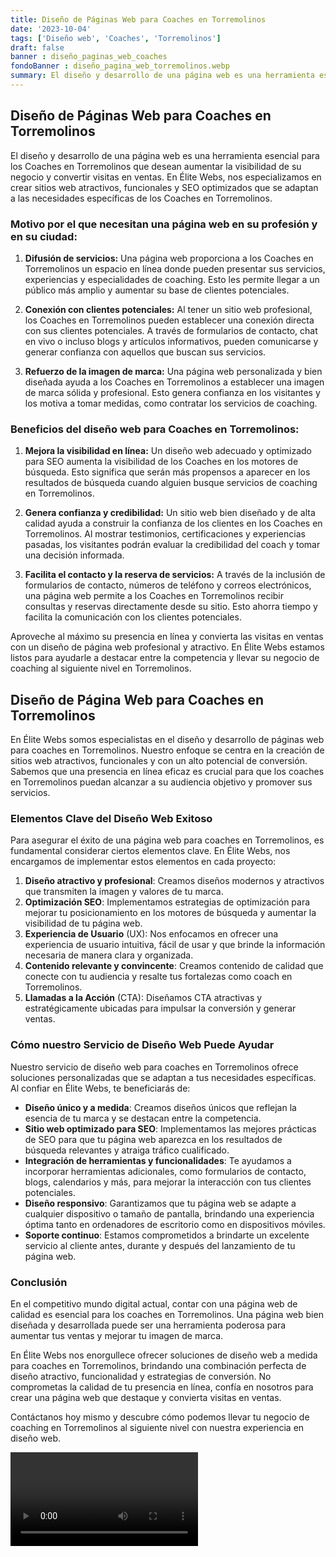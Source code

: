 ```yaml
---
title: Diseño de Páginas Web para Coaches en Torremolinos
date: '2023-10-04'
tags: ['Diseño web', 'Coaches', 'Torremolinos']
draft: false
banner : diseño_paginas_web_coaches
fondoBanner : diseño_pagina_web_torremolinos.webp
summary: El diseño y desarrollo de una página web es una herramienta esencial para los Coaches en Torremolinos que desean aumentar la visibilidad de su negocio y convertir visitas en ventas. En Élite Webs, nos especializamos en crear sitios web atractivos, funcionales y SEO optimizados que se adaptan a las necesidades específicas de los Coaches en Torremolinos.
---
```


## Diseño de Páginas Web para Coaches en Torremolinos

El diseño y desarrollo de una página web es una herramienta esencial para los Coaches en Torremolinos que desean aumentar la visibilidad de su negocio y convertir visitas en ventas. En Élite Webs, nos especializamos en crear sitios web atractivos, funcionales y SEO optimizados que se adaptan a las necesidades específicas de los Coaches en Torremolinos.

### Motivo por el que necesitan una página web en su profesión y en su ciudad:

1. **Difusión de servicios:** Una página web proporciona a los Coaches en Torremolinos un espacio en línea donde pueden presentar sus servicios, experiencias y especialidades de coaching. Esto les permite llegar a un público más amplio y aumentar su base de clientes potenciales.

2. **Conexión con clientes potenciales:** Al tener un sitio web profesional, los Coaches en Torremolinos pueden establecer una conexión directa con sus clientes potenciales. A través de formularios de contacto, chat en vivo o incluso blogs y artículos informativos, pueden comunicarse y generar confianza con aquellos que buscan sus servicios.

3. **Refuerzo de la imagen de marca:** Una página web personalizada y bien diseñada ayuda a los Coaches en Torremolinos a establecer una imagen de marca sólida y profesional. Esto genera confianza en los visitantes y los motiva a tomar medidas, como contratar los servicios de coaching.

### Beneficios del diseño web para Coaches en Torremolinos:

1. **Mejora la visibilidad en línea:** Un diseño web adecuado y optimizado para SEO aumenta la visibilidad de los Coaches en los motores de búsqueda. Esto significa que serán más propensos a aparecer en los resultados de búsqueda cuando alguien busque servicios de coaching en Torremolinos.

2. **Genera confianza y credibilidad:** Un sitio web bien diseñado y de alta calidad ayuda a construir la confianza de los clientes en los Coaches en Torremolinos. Al mostrar testimonios, certificaciones y experiencias pasadas, los visitantes podrán evaluar la credibilidad del coach y tomar una decisión informada.

3. **Facilita el contacto y la reserva de servicios:** A través de la inclusión de formularios de contacto, números de teléfono y correos electrónicos, una página web permite a los Coaches en Torremolinos recibir consultas y reservas directamente desde su sitio. Esto ahorra tiempo y facilita la comunicación con los clientes potenciales.

Aproveche al máximo su presencia en línea y convierta las visitas en ventas con un diseño de página web profesional y atractivo. En Élite Webs estamos listos para ayudarle a destacar entre la competencia y llevar su negocio de coaching al siguiente nivel en Torremolinos.

<GifSeo />

<Cta />

## Diseño de Página Web para Coaches en Torremolinos

En Élite Webs somos especialistas en el diseño y desarrollo de páginas web para coaches en Torremolinos. Nuestro enfoque se centra en la creación de sitios web atractivos, funcionales y con un alto potencial de conversión. Sabemos que una presencia en línea eficaz es crucial para que los coaches en Torremolinos puedan alcanzar a su audiencia objetivo y promover sus servicios.

### Elementos Clave del Diseño Web Exitoso

Para asegurar el éxito de una página web para coaches en Torremolinos, es fundamental considerar ciertos elementos clave. En Élite Webs, nos encargamos de implementar estos elementos en cada proyecto:

1. **Diseño atractivo y profesional**: Creamos diseños modernos y atractivos que transmiten la imagen y valores de tu marca. 
2. **Optimización SEO**: Implementamos estrategias de optimización para mejorar tu posicionamiento en los motores de búsqueda y aumentar la visibilidad de tu página web.
3. **Experiencia de Usuario** (UX): Nos enfocamos en ofrecer una experiencia de usuario intuitiva, fácil de usar y que brinde la información necesaria de manera clara y organizada.
4. **Contenido relevante y convincente**: Creamos contenido de calidad que conecte con tu audiencia y resalte tus fortalezas como coach en Torremolinos.
5. **Llamadas a la Acción** (CTA): Diseñamos CTA atractivas y estratégicamente ubicadas para impulsar la conversión y generar ventas.

### Cómo nuestro Servicio de Diseño Web Puede Ayudar

Nuestro servicio de diseño web para coaches en Torremolinos ofrece soluciones personalizadas que se adaptan a tus necesidades específicas. Al confiar en Élite Webs, te beneficiarás de:

- **Diseño único y a medida**: Creamos diseños únicos que reflejan la esencia de tu marca y se destacan entre la competencia.
- **Sitio web optimizado para SEO**: Implementamos las mejores prácticas de SEO para que tu página web aparezca en los resultados de búsqueda relevantes y atraiga tráfico cualificado.
- **Integración de herramientas y funcionalidades**: Te ayudamos a incorporar herramientas adicionales, como formularios de contacto, blogs, calendarios y más, para mejorar la interacción con tus clientes potenciales.
- **Diseño responsivo**: Garantizamos que tu página web se adapte a cualquier dispositivo o tamaño de pantalla, brindando una experiencia óptima tanto en ordenadores de escritorio como en dispositivos móviles.
- **Soporte continuo**: Estamos comprometidos a brindarte un excelente servicio al cliente antes, durante y después del lanzamiento de tu página web.

### Conclusión

En el competitivo mundo digital actual, contar con una página web de calidad es esencial para los coaches en Torremolinos. Una página web bien diseñada y desarrollada puede ser una herramienta poderosa para aumentar tus ventas y mejorar tu imagen de marca.

En Élite Webs nos enorgullece ofrecer soluciones de diseño web a medida para coaches en Torremolinos, brindando una combinación perfecta de diseño atractivo, funcionalidad y estrategias de conversión. No comprometas la calidad de tu presencia en línea, confía en nosotros para crear una página web que destaque y convierta visitas en ventas.

Contáctanos hoy mismo y descubre cómo podemos llevar tu negocio de coaching en Torremolinos al siguiente nivel con nuestra experiencia en diseño web.

<Video />

<CtaBot job='Coaches' city='Torremolinos'/>

<Gmaps query='Torremolinos+españa+maps' />